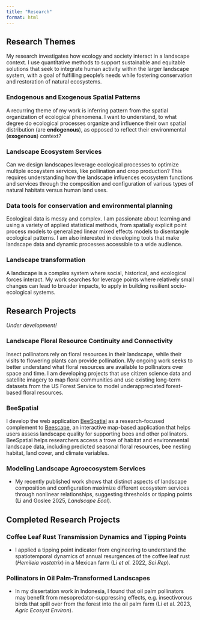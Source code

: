 ```yaml
---
title: "Research"
format: html
---
```


## Research Themes

My research investigates how ecology and society interact in a landscape context. I use quantitative methods to support sustainable and equitable solutions that seek to integrate human activity within the larger landscape system, with a goal of fulfilling people’s needs while fostering conservation and restoration of natural ecosystems.

### Endogenous and Exogenous Spatial Patterns

A recurring theme of my work is inferring pattern from the spatial organization of ecological phenomena. I want to understand, to what degree do ecological processes organize and influence their own spatial distribution (are **endogenous**), as opposed to reflect their environmental (**exogenous**) context?

### Landscape Ecosystem Services

Can we design landscapes leverage ecological processes to optimize multiple ecosystem services, like pollination and crop production? This requires understanding how the landscape influences ecosystem functions and services through the composition and configuration of various types of natural habitats versus human land uses.

### Data tools for conservation and environmental planning

Ecological data is messy and complex. I am passionate about learning and using a variety of applied statistical methods, from spatially explicit point process models to generalized linear mixed effects models to disentangle ecological patterns. I am also interested in developing tools that make landscape data and dynamic processes accessible to a wide audience.

### Landscape transformation

A landscape is a complex system where social, historical, and ecological forces interact. My work searches for leverage points where relatively small changes can lead to broader impacts, to apply in building resilient socio-ecological systems.

## Research Projects

*Under development!*

### Landscape Floral Resource Continuity and Connectivity

Insect pollinators rely on floral resources in their landscape, while their visits to flowering plants can provide pollination. My ongoing work seeks to better understand what floral resources are available to pollinators over space and time. I am developing projects that use citizen science data and satellite imagery to map floral communities and use existing long-term datasets from the US Forest Service to model underappreciated forest-based floral resources.

### BeeSpatial

I develop the web application [BeeSpatial](https://beesuite.psu.edu/beespatial/) as a research-focused complement to [Beescape](https://beescape.psu.edu/), an interactive map-based application that helps users assess landscape quality for supporting bees and other pollinators. BeeSpatial helps researchers access a trove of habitat and environmental landscape data, including predicted seasonal floral resources, bee nesting habitat, land cover, and climate variables.

### Modeling Landscape Agroecosystem Services

-   My recently published work shows that distinct aspects of landscape composition and configuration maximize different ecosystem services through nonlinear relationships, suggesting thresholds or tipping points (Li and Goslee 2025, *Landscape Ecol*).

## Completed Research Projects

### Coffee Leaf Rust Transmission Dynamics and Tipping Points

-   I applied a tipping point indicator from engineering to understand the spatiotemporal dynamics of annual resurgences of the coffee leaf rust (*Hemileia vastatrix*) in a Mexican farm (Li *et al.* 2022, *Sci Rep*).

### Pollinators in Oil Palm-Transformed Landscapes

-   In my dissertation work in Indonesia, I found that oil palm pollinators may benefit from mesopredator-suppressing effects, e.g. insectivorous birds that spill over from the forest into the oil palm farm (Li et al. 2023, *Agric Ecosyst Environ*).
